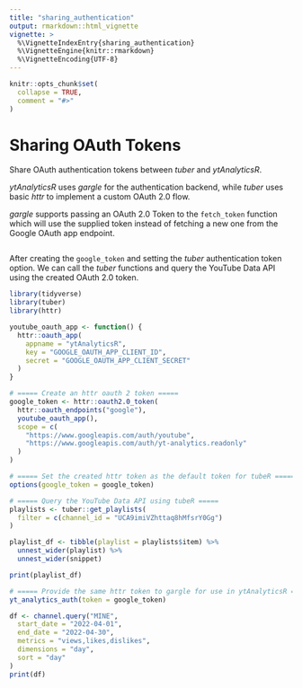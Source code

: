 ```yaml
---
title: "sharing_authentication"
output: rmarkdown::html_vignette
vignette: >
  %\VignetteIndexEntry{sharing_authentication}
  %\VignetteEngine{knitr::rmarkdown}
  %\VignetteEncoding{UTF-8}
---
```


```r
knitr::opts_chunk$set(
  collapse = TRUE,
  comment = "#>"
)
```

# Sharing OAuth Tokens

Share OAuth authentication tokens between _tuber_ and _ytAnalyticsR_.

_ytAnalyticsR_ uses _gargle_ for the authentication backend, while _tuber_ uses
basic _httr_ to implement a custom OAuth 2.0 flow.

_gargle_ supports passing an OAuth 2.0 Token to the `fetch_token` function which
will use the supplied token instead of fetching a new one from the Google
OAuth app endpoint.

```r
```

After creating the `google_token` and setting the _tuber_ authentication token
option.  We can call the _tuber_ functions and query the YouTube Data API using
the created OAuth 2.0 token.

``` r
library(tidyverse)
library(tuber)
library(httr)

youtube_oauth_app <- function() {
  httr::oauth_app(
    appname = "ytAnalyticsR",
    key = "GOOGLE_OAUTH_APP_CLIENT_ID",
    secret = "GOOGLE_OAUTH_APP_CLIENT_SECRET"
  )
}

# ===== Create an httr oauth 2 token =====
google_token <- httr::oauth2.0_token(
  httr::oauth_endpoints("google"),
  youtube_oauth_app(),
  scope = c(
    "https://www.googleapis.com/auth/youtube",
    "https://www.googleapis.com/auth/yt-analytics.readonly"
  )
)

# ===== Set the created httr token as the default token for tubeR =====
options(google_token = google_token)

# ===== Query the YouTube Data API using tubeR =====
playlists <- tuber::get_playlists(
  filter = c(channel_id = "UCA9imiVZhttaq8hMfsrY0Gg")
)

playlist_df <- tibble(playlist = playlists$item) %>%
  unnest_wider(playlist) %>%
  unnest_wider(snippet)

print(playlist_df)

# ===== Provide the same httr token to gargle for use in ytAnalyticsR =====
yt_analytics_auth(token = google_token)

df <- channel.query("MINE",
  start_date = "2022-04-01",
  end_date = "2022-04-30",
  metrics = "views,likes,dislikes",
  dimensions = "day",
  sort = "day"
)
print(df)
```


